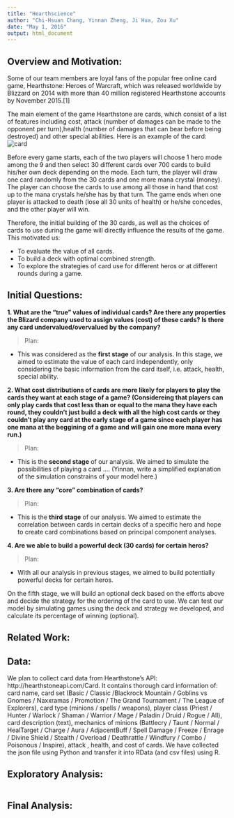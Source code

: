 ```yaml
---
title: "Hearthscience"
author: "Chi-Hsuan Chang, Yinnan Zheng, Ji Hua, Zou Xu"
date: "May 1, 2016"
output: html_document
---
```


## Overview and Motivation:
Some of our team members are loyal fans of the popular free online card game, Hearthstone: Heroes of Warcraft, which was released worldwide by Blizzard on 2014 with more than 40 million registered Hearthstone accounts by November 2015.[1] 

The main element of the game Hearthstone are cards, which consist of a list of features including cost, attack (number of damages can be made to the opponent per turn),health (number of damages that can bear before being destroyed) and other special abilities. Here is an example of the card: ![card](card.png)

Before every game starts, each of the two players will choose 1 hero mode among the 9 and then select 30 different cards over 700 cards to build his/her own deck depending on the mode. Each turn, the player will draw one card randomly from the 30 cards and one more mana crystal (money). The player can choose the cards to use among all those in hand that cost up to the mana crystals he/she has by that turn. The game ends when one player is attacked to death (lose all 30 units of health) or he/she concedes, and the other player will win. 

Therefore, the initial building of the 30 cards, as well as the choices of cards to use during the game will directly influence the results of the game. This motivated us:

* To evaluate the value of all cards.
* To build a deck with optimal combined strength. 
* To explore the strategies of card use for different heros or at different rounds during a game.

## Initial Questions: 
__1. What are the "true" values of individual cards? Are there any properties the Blizard company used to assign values (cost) of these cards? Is there any card undervalued/overvalued by the company?__

> Plan:

* This was considered as the __first stage__ of our analysis. In this stage, we aimed to estimate the value of each card independently, only considering the basic information from the card itself, i.e. attack, health, special ability.

__2. What cost distributions of cards are more likely for players to play the cards they want at each stage of a game? (Considereing that players can only play cards that cost less than or equal to the mana they have each round, they couldn't just build a deck with all the high cost cards or they couldn't play any card at the early stage of a game since each player has one mana at the beggining of a game and will gain one more mana every run.)__

> Plan:

* This is the __second stage__ of our analysis. We aimed to simulate the possibilities of playing a card .... (Yinnan, write a simplified explanation of the simulation constrains of your model here.)


__3. Are there any "core" combination of cards?__

> Plan:

* This is the __third stage__ of our analysis. We aimed to estimate the correlation between cards in certain decks of a specific hero and hope to create card combinations based on principal component analyses.

__4. Are we able to build a powerful deck (30 cards) for certain heros?__

> Plan:

* With all our analysis in previous stages, we aimed to build potentially powerful decks for certain heros.

On the fifth stage, we will build an optional deck based on the efforts above and decide the strategy for the ordering of the card to use. We can test our model by simulating games using the deck and strategy we developed, and calculate its percentage of winning (optional).

## Related Work:

## Data:

We plan to collect card data from Hearthstone’s API: http://hearthstoneapi.com/Card.  It contains thorough card information of: card name, card set (Basic / Classic /Blackrock Mountain / Goblins vs Gnomes / Naxxramas / Promotion / The Grand Tournament / The League of Explorers), card type (minions / spells / weapons), player class (Priest / Hunter / Warlock / Shaman / Warrior / Mage / Paladin / Druid / Rogue / All), card description (text), 	mechanics of minions (Battlecry / Taunt / Normal / HealTarget / Charge / Aura / AdjacentBuff / Spell Damage / Freeze / Enrage / Divine Shield / Stealth / Overload / Deathrattle / Windfury / Combo / Poisonous / Inspire), attack , health, and cost of cards. We have collected the json file using Python and transfer it into RData (and csv files) using R.

## Exploratory Analysis: 

```r

```


## Final Analysis:

```r

```


